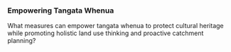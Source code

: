 ### Empowering Tangata Whenua

What measures can empower tangata whenua to protect cultural heritage while promoting holistic land use thinking and proactive catchment planning?
